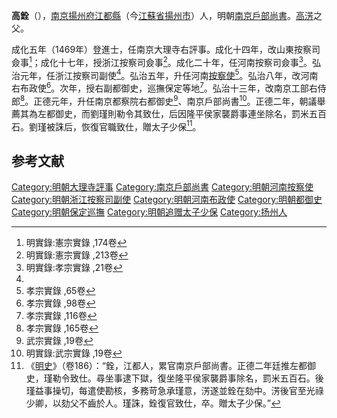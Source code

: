 '''高銓'''（{{bd|1443年||1511年|catIdx=}}），[[南京|南京]][[揚州府|揚州府]][[江都縣|江都縣]]（今[[江蘇省|江蘇省]][[揚州市|揚州市]]）人，明朝[[南京戶部尚書|南京戶部尚書]]。[[高淓|高淓]]之父。

成化五年（1469年）登進士，任南京大理寺右評事。成化十四年，改山東按察司僉事<ref>明實錄:憲宗實錄 ,174卷</ref>；成化十七年，授浙江按察司僉事<ref>明實錄:憲宗實錄 ,213卷</ref>。成化二十年，任河南按察司僉事<ref name="明實錄:孝宗實錄 ,21卷">明實錄:孝宗實錄 ,21卷</ref>。弘治元年，任浙江按察司副使<ref name="明實錄:孝宗實錄 ,21卷"/>。弘治五年，升任河南[[按察使|按察使]]<ref>孝宗實錄 ,65卷</ref>。弘治八年，改河南右布政使<ref>孝宗實錄 ,98卷</ref>。次年，授右副都御史，巡撫保定等地<ref>孝宗實錄 ,116卷</ref>。弘治十三年，改南京工部右侍郎<ref>孝宗實錄 ,165卷</ref>。正德元年，升任南京都察院右都御史<ref>武宗實錄 ,19卷</ref>、南京戶部尚書<ref>明實錄:武宗實錄 ,19卷</ref>。正德二年，朝議舉薦其為左都御史，而劉瑾則勒令其致仕，后因隆平侯家襲爵事連坐除名，罰米五百石。劉瑾被誅后，恢復官職致仕，贈太子少保<ref>《[[明史|明史]]》（卷186）：“銓，江都人，累官南京戶部尚書。正德二年廷推左都御史，瑾勒令致仕。尋坐事逮下獄，復坐隆平侯家襲爵事除名，罰米五百石。後瑾益事操切，每遣使勘核，多務苛急承瑾意，淓遂並銓在劾中。淓後官至光祿少卿，以劾父不齒於人。瑾誅，銓復官致仕，卒。贈太子少保。”</ref>。

==参考文献==
{{wikisource|明史/卷186}}
{{wikisource|國朝獻徵錄/卷之三十一}}
{{Reflist}}

{{明朝人物小作品}}
{{成化五年己丑科殿試金榜}}
{{DEFAULTSORT:Gao高}}
[[Category:明朝大理寺評事|Category:明朝大理寺評事]]
[[Category:南京戶部尚書|Category:南京戶部尚書]]
[[Category:明朝河南按察使|Category:明朝河南按察使]]
[[Category:明朝浙江按察司副使|Category:明朝浙江按察司副使]]
[[Category:明朝河南布政使|Category:明朝河南布政使]]
[[Category:明朝都御史|Category:明朝都御史]]
[[Category:明朝保定巡撫|Category:明朝保定巡撫]]
[[Category:明朝追赠太子少保|Category:明朝追赠太子少保]]
[[Category:扬州人|Category:扬州人]]